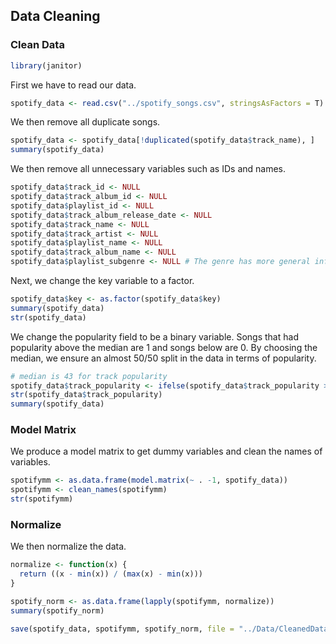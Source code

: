 ## Data Cleaning

### Clean Data
```r
library(janitor)
```

First we have to read our data.
```r
spotify_data <- read.csv("../spotify_songs.csv", stringsAsFactors = T)
```

We then remove all duplicate songs. 
```r
spotify_data <- spotify_data[!duplicated(spotify_data$track_name), ]
summary(spotify_data)
```

We then remove all unnecessary variables such as IDs and names.
```r
spotify_data$track_id <- NULL
spotify_data$track_album_id <- NULL
spotify_data$playlist_id <- NULL
spotify_data$track_album_release_date <- NULL
spotify_data$track_name <- NULL
spotify_data$track_artist <- NULL
spotify_data$playlist_name <- NULL
spotify_data$track_album_name <- NULL
spotify_data$playlist_subgenre <- NULL # The genre has more general info
```

Next, we change the key variable to a factor.
```r
spotify_data$key <- as.factor(spotify_data$key)
summary(spotify_data)
str(spotify_data)
```

We change the popularity field to be a binary variable.
Songs that had popularity above the median are 1 and songs below are 0.
By choosing the median, we ensure an almost 50/50 split in the data in terms of popularity.
```r
# median is 43 for track popularity
spotify_data$track_popularity <- ifelse(spotify_data$track_popularity >= 43,1,0)
str(spotify_data$track_popularity)
summary(spotify_data)
```


### Model Matrix

We produce a model matrix to get dummy variables and clean the names of variables.
```r
spotifymm <- as.data.frame(model.matrix(~ . -1, spotify_data))
spotifymm <- clean_names(spotifymm)
str(spotifymm)
```

### Normalize

We then normalize the data.
```r
normalize <- function(x) {
  return ((x - min(x)) / (max(x) - min(x))) 
}

spotify_norm <- as.data.frame(lapply(spotifymm, normalize))
summary(spotify_norm)
```

```r
save(spotify_data, spotifymm, spotify_norm, file = "../Data/CleanedData.Rdata")
```
